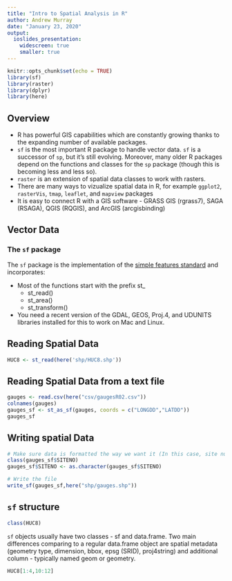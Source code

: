```yaml
---
title: "Intro to Spatial Analysis in R"
author: Andrew Murray
date: "January 23, 2020"
output:
  ioslides_presentation:
    widescreen: true
    smaller: true
---
```


```r
knitr::opts_chunk$set(echo = TRUE)
library(sf)
library(raster)
library(dplyr)
library(here)
```

## Overview

- R has powerful GIS capabilities which are constantly growing thanks to the expanding number of available packages.
- ```sf``` is the most important R package to handle vector data. ```sf``` is a successor of ```sp```, but it's still evolving. Moreover, many older R packages depend on the functions and classes for the ```sp``` package (though this is becoming less and less so).
- ```raster``` is an extension of spatial data classes to work with rasters.
- There are many ways to vizualize spatial data in R, for example ```ggplot2```, ```rasterVis```, ```tmap```, ```leaflet```, and ```mapview``` packages
- It is easy to connect R with a GIS software - GRASS GIS (rgrass7), SAGA (RSAGA), QGIS (RQGIS), and ArcGIS (arcgisbinding)

## Vector Data
### The ```sf``` package

The ```sf``` package is the implementation of the [simple features standard](https://r-spatial.github.io/sf/articles/sf1.html) and incorporates:

- Most of the functions start with the prefix st_
  - st_read()
  - st_area()
  - st_transform()
- You need a recent version of the GDAL, GEOS, Proj.4, and UDUNITS libraries installed for this to work on Mac and Linux.

## Reading Spatial Data

```r
HUC8 <- st_read(here('shp/HUC8.shp'))
```

## Reading Spatial Data from a text file
```r
gauges <- read.csv(here("csv/gaugesR02.csv"))
colnames(gauges)
gauges_sf <- st_as_sf(gauges, coords = c("LONGDD","LATDD"))
gauges_sf
```

## Writing spatial Data

```r
# Make sure data is formatted the way we want it (In this case, site number should be text)
class(gauges_sf$SITENO)
gauges_sf$SITENO <- as.character(gauges_sf$SITENO)

# Write the file
write_sf(gauges_sf,here("shp/gauges.shp"))
```

## ```sf``` structure

```r
class(HUC8)
```

```sf``` objects usually have two classes - sf and data.frame. Two main differences comparing to a regular data.frame object are spatial metadata (geometry type, dimension, bbox, epsg (SRID), proj4string) and additional column - typically named geom or geometry.

```r
HUC8[1:4,10:12]
```

